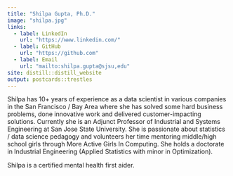 ```yaml
---
title: "Shilpa Gupta, Ph.D."
image: "shilpa.jpg"
links:
  - label: LinkedIn
    url: "https://www.linkedin.com/"
  - label: GitHub
    url: "https://github.com"
  - label: Email
    url: "mailto:shilpa.gupta@sjsu,edu"
site: distill::distill_website
output: postcards::trestles
---
```

 
Shilpa has 10+ years of experience as a data scientist in various companies in the San Francisco / Bay Area where she has solved some hard business problems, done innovative work and delivered customer-impacting solutions. Currently she is an Adjunct Professor of Industrial and Systems Engineering at San Jose State University. She is passionate about statistics / data science pedagogy and volunteers her time mentoring middle/high school girls through More Active Girls In Computing. She holds a doctorate in Industrial Engineering (Applied Statistics with minor in Optimization).

Shilpa is a certified mental health first aider. 